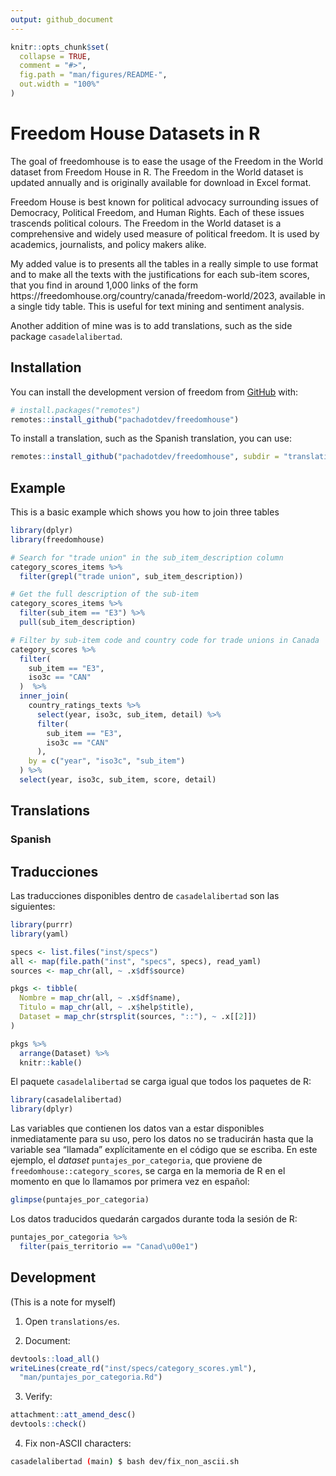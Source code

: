 ```yaml
---
output: github_document
---
```


<!-- README.md is generated from README.Rmd. Please edit that file -->

```r
knitr::opts_chunk$set(
  collapse = TRUE,
  comment = "#>",
  fig.path = "man/figures/README-",
  out.width = "100%"
)
```

# Freedom House Datasets in R

<!-- badges: start -->
<!-- badges: end -->

The goal of freedomhouse is to ease the usage of the Freedom in the World
dataset from Freedom House in R. The Freedom in the World dataset is updated
annually and is originally available for download in Excel format.

Freedom House is best known for political advocacy surrounding issues of 
Democracy, Political Freedom, and Human Rights. Each of these issues trascends
political colours. The Freedom in the World dataset is a comprehensive and
widely used measure of political freedom. It is used by academics, journalists,
and policy makers alike.

My added value is to presents all the tables in a really simple to use format
and to make all the texts with the justifications for each sub-item scores,
that you find in around 1,000 links of the form 
https://freedomhouse.org/country/canada/freedom-world/2023, available in a
single tidy table. This is useful for text mining and sentiment analysis.

Another addition of mine was is to add translations, such as the side package
`casadelalibertad`.

## Installation

You can install the development version of freedom from [GitHub](https://github.com/) with:

``` r
# install.packages("remotes")
remotes::install_github("pachadotdev/freedomhouse")
```

To install a translation, such as the Spanish translation, you can use:

```r
remotes::install_github("pachadotdev/freedomhouse", subdir = "translations/es")
```

## Example

This is a basic example which shows you how to join three tables

```r
library(dplyr)
library(freedomhouse)

# Search for "trade union" in the sub_item_description column
category_scores_items %>%
  filter(grepl("trade union", sub_item_description))

# Get the full description of the sub-item
category_scores_items %>%
  filter(sub_item == "E3") %>%
  pull(sub_item_description)

# Filter by sub-item code and country code for trade unions in Canada
category_scores %>%
  filter(
    sub_item == "E3",
    iso3c == "CAN"
  )  %>%
  inner_join(
    country_ratings_texts %>%
      select(year, iso3c, sub_item, detail) %>%
      filter(
        sub_item == "E3",
        iso3c == "CAN"
      ),
    by = c("year", "iso3c", "sub_item")
  ) %>%
  select(year, iso3c, sub_item, score, detail)
```

## Translations

### Spanish

## Traducciones

Las traducciones disponibles dentro de `casadelalibertad` son las siguientes:

```r
library(purrr)
library(yaml)

specs <- list.files("inst/specs")
all <- map(file.path("inst", "specs", specs), read_yaml)
sources <- map_chr(all, ~ .x$df$source)

pkgs <- tibble(
  Nombre = map_chr(all, ~ .x$df$name),
  Titulo = map_chr(all, ~ .x$help$title),
  Dataset = map_chr(strsplit(sources, "::"), ~ .x[[2]])
)

pkgs %>%
  arrange(Dataset) %>%
  knitr::kable()
```

El paquete `casadelalibertad` se carga igual que todos los paquetes de R: 

```r
library(casadelalibertad)
library(dplyr)
```

Las variables que contienen los datos van a estar disponibles inmediatamente
para su uso, pero los datos no se traducirán hasta que la variable sea "llamada"
explícitamente en el código que se escriba. En este ejemplo, el _dataset_
`puntajes_por_categoria`, que proviene de `freedomhouse::category_scores`, se 
carga en la memoria de R en el momento en que lo llamamos por primera vez en 
español:

```r
glimpse(puntajes_por_categoria)
```

Los datos traducidos quedarán cargados durante toda la sesión de R:

```r
puntajes_por_categoria %>%
  filter(pais_territorio == "Canad\u00e1")
```

## Development

(This is a note for myself)

1. Open `translations/es`.

2. Document:

```r
devtools::load_all()
writeLines(create_rd("inst/specs/category_scores.yml"),
  "man/puntajes_por_categoria.Rd")
```

3. Verify:

```r
attachment::att_amend_desc()
devtools::check()
```

4. Fix non-ASCII characters:

```bash
casadelalibertad (main) $ bash dev/fix_non_ascii.sh 
```
